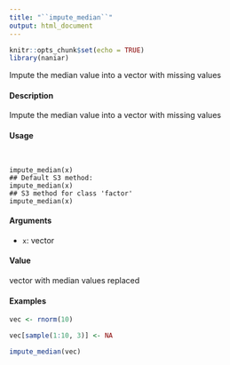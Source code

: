 ```yaml
---
title: "``impute_median``"
output: html_document
---
```


```r
knitr::opts_chunk$set(echo = TRUE)
library(naniar)
```
Impute the median value into a vector with missing values

####  Description 

Impute the median value into a vector with missing values

####  Usage 

<pre><code>

impute_median(x)
## Default S3 method:
impute_median(x)
## S3 method for class 'factor'
impute_median(x)
</code></pre>

#### Arguments 

* ``x``: vector

#### Value 

vector with median values replaced

#### Examples 

```r
vec <- rnorm(10)

vec[sample(1:10, 3)] <- NA

impute_median(vec)
```